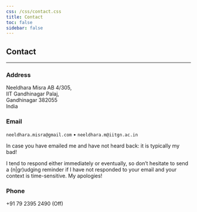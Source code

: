 ```yaml
---
css: /css/contact.css
title: Contact 
toc: false
sidebar: false
---
```


:::{column-page-inset}

# Contact

---

<h3>Address</h3>

Neeldhara Misra AB 4/305, <br>
IIT Gandhinagar Palaj, <br>
Gandhinagar 382055 <br>
India

<h3>Email</h3>

`neeldhara.misra@gmail.com`  • `neeldhara.m@iitgn.ac.in`

<p>In case you have emailed me and have not heard back: it is typically my bad!</p>

<p>I tend to respond either immediately or eventually, so don't hesitate to send a (n|gr)udging reminder if I have not responded to your email and your context is time-sensitive. My apologies!</p>

<h3>Phone</h3>

+91 79 2395 2490 (Off)
</div>


:::